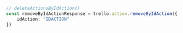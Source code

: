 ```typescript index.ts
// deleteActionsByIdAction()
const removeByIdActionResponse = trello.action.removeByIdAction({
    idAction: "IDACTION"
})
```